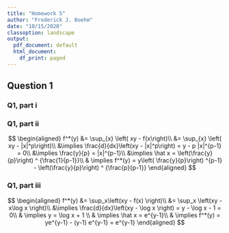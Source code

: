 ```yaml
---
title: "Homework 5"
author: "Frederick J. Boehm"
date: "10/15/2020"
classoption: landscape
output:
  pdf_document: default
  html_document:
    df_print: paged
---
```


## Question 1

### Q1, part i



### Q1, part ii

$$
\begin{aligned}
f^*(y) &= \sup_{x} \left( xy - f(x\right)\\
&= \sup_{x} \left( xy - |x|^p\right)\\
&\implies \frac{d}{dx}\left(xy - |x|^p\right) = y - p |x|^{p-1} = 0\\
&\implies \frac{y}{p} = |x|^{p-1}\\
&\implies \hat x = \left(\frac{y}{p}\right) ^ {\frac{1}{p-1}}\\
& \implies f^*(y) = y\left( \frac{y}{p}\right) ^{p-1} - \left(\frac{y}{p}\right) ^ {\frac{p}{p-1}}
\end{aligned}
$$

### Q1, part iii

$$
\begin{aligned}
f^*(y) &= \sup_x\left(xy - f(x) \right)\\
&= \sup_x \left(xy - x\log x \right)\\
&\implies \frac{d}{dx}\left(xy - \log x  \right) = y - \log x - 1 = 0\\
& \implies y = \log x + 1 \\
& \implies \hat x = e^{y-1}\\
& \implies f^*(y) = ye^{y-1} - (y-1) e^{y-1} = e^{y-1}
\end{aligned}
$$


